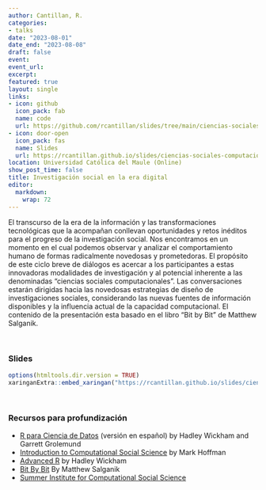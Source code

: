 ```yaml
---
author: Cantillan, R.
categories:
- talks
date: "2023-08-01"
date_end: "2023-08-08"
draft: false
event: 
event_url: 
excerpt: 
featured: true
layout: single
links:
- icon: github
  icon_pack: fab
  name: code
  url: https://github.com/rcantillan/slides/tree/main/ciencias-sociales-computacionales
- icon: door-open
  icon_pack: fas
  name: Slides
  url: https://rcantillan.github.io/slides/ciencias-sociales-computacionales/intro/#1
location: Universidad Católica del Maule (Online)
show_post_time: false
title: Investigación social en la era digital
editor: 
  markdown: 
    wrap: 72
---
```


El transcurso de la era de la información y las transformaciones
tecnológicas que la acompañan conllevan oportunidades y retos inéditos
para el progreso de la investigación social. Nos encontramos en un
momento en el cual podemos observar y analizar el comportamiento humano
de formas radicalmente novedosas y prometedoras. El propósito de este
ciclo breve de diálogos es acercar a los participantes a estas
innovadoras modalidades de investigación y al potencial inherente a las
denominadas "ciencias sociales computacionales". Las conversaciones
estarán dirigidas hacia las novedosas estrategias de diseño de
investigaciones sociales, considerando las nuevas fuentes de información
disponibles y la influencia actual de la capacidad computacional. El
contenido de la presentación esta basado en el libro "Bit by Bit" de
Matthew Salganik.

   

### Slides

```r
options(htmltools.dir.version = TRUE)
xaringanExtra::embed_xaringan("https://rcantillan.github.io/slides/ciencias-sociales-computacionales/intro/", ratio = "16:9")
```

   

### Recursos para profundización

-   [R para Ciencia de Datos](https://es.r4ds.hadley.nz/) (versión en español) by Hadley Wickham and Garrett Grolemund
-   [Introduction to Computational Social Science](https://bookdown.org/markhoff/css/) by Mark Hoffman  
-   [Advanced R](https://adv-r.hadley.nz/) by Hadley Wickham  
-   [Bit By Bit](https://www.bitbybitbook.com/) By Matthew Salganik  
-   [Summer Institute for Computational Social Science](https://sicss.io/)

   
